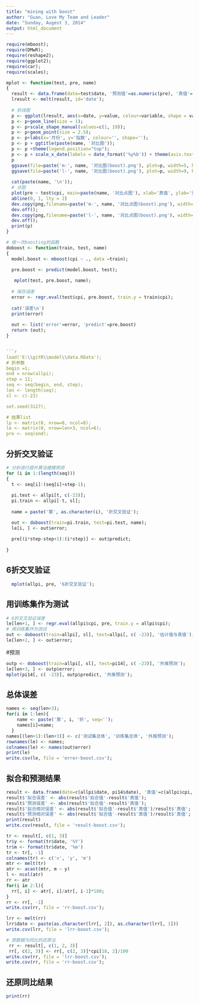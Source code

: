 ```yaml
---
title: "mining with boost"
author: "Guan, Love My Team and Leader"
date: "Sunday, Augest 3, 2014"
output: html_document
---
```


```r
require(mboost);
require(DMwR);
require(reshape2);
require(ggplot2);
require(car);
require(scales);
```


```r
mplot <- function(test, pre, name)
{
  result <- data.frame(date=test$date, '预测值'=as.numeric(pre), '真值'=test$cpi);
  lresult <- melt(result, id='date');
  
  # 折线图
  p <- ggplot(lresult, aes(x=date, y=value, colour=variable, shape = variable));
  p <- p+geom_line(size = 1);
  p <- p+scale_shape_manual(values=c(1, 19));
  p <- p+geom_point(size = 2.5);
  p <- p+labs(x='月份', y='指数', colour='', shape='');
  p <- p + ggtitle(paste(name, '对比图'));
  p <- p +theme(legend.position="top");
  p <- p + scale_x_date(labels = date_format('%y%b')) + theme(axis.text.x =element_text(angle=30,hjust=1));
  p
  ggsave(file=paste('m-', name, '对比图(boost).png'), plot=p, width=5, height=4, dpi=100);
  ggsave(file=paste('l-', name, '对比图(boost).png'), plot=p, width=9, height=7.5, dpi=100);
  
  cat(paste(name, '\n'));
  # 点图
  plot(pre ~ test$cpi, main=paste(name, '对比点图'), xlab='真值', ylab='预测值')
  abline(0, 1, lty = 2)
  dev.copy(png,filename=paste('m-', name, '对比点图(boost).png'), width=500, height=400, bg="white");
  dev.off();
  dev.copy(png,filename=paste('l-', name, '对比点图(boost).png'), width=1000, height=700, bg="white");
  dev.off();
  print(p)
}
```


```r

# 做一次boosting的函数
doboost <- function(train, test, name)
{
  model.boost <- mboost(cpi ~ ., data =train);

  pre.boost <- predict(model.boost, test);
  
   mplot(test, pre.boost, name);
   
  # 保存误差
  error <- regr.eval(test$cpi, pre.boost, train.y = train$cpi);
  
  cat('误差\n')
  print(error)
  
  out <- list('error'=error, 'predict'=pre.boost)
  return (out);
}


```r
load('E:\\gitR\\model\\data.RData');
# 折参数
begin =1;
end = nrow(allpi);
step = 11;
seq <- seq(begin, end, step);
len <- length(seq);
sl <- c(-23)

set.seed(3127);

# 结果list
lp <- matrix(0, nrow=8, ncol=8);
le <- matrix(0, nrow=len+3, ncol=6);
pre <- seq(end);
```


## 分折交叉验证

```r
# 分折进行提升算法建模预测
for (i in 1:(length(seq)))
{
  t <- seq[i]:(seq[i]+step-1);
  
  pi.test <- allpi[t, c(-23)];
  pi.train <- allpi[-t, sl];
  
  name = paste('第', as.character(i), '折交叉验证');

  out <- doboost(train=pi.train, test=pi.test, name);
  le[i, ] <- out$error;
  
  pre[(i*step-step+1):(i*step)] <- out$predict;
  
}
```
## 6折交叉验证 
```r
  mplot(allpi, pre, '6折交叉验证');  
```
## 用训练集作为测试 

```r
# 6折交叉验证误差
le[len+1, ] <- regr.eval(allpi$cpi, pre, train.y = allpi$cpi);
# 用训练集作为测试 
out <- doboost(train=allpi[, sl], test=allpi[, c( -23)], '估计值与真值');
le[len+2, ] <- out$error;

```
#预测
```r
outp <- doboost(train=allpi[, sl], test=pi14[, c( -23)], '外推预测');
le[len+3, ] <- outp$error;
mplot(pi14[, c( -23)], outp$predict, '外推预测');
```

## 总体误差
```r
names <- seq(len+3);
for(i in 1:len){
    name <- paste('第', i, '折', seq='');
    names[i]=name;
  }
names[(len+1):(len+3)] <- c('测试集总体', '训练集总体', '外推预测');
rownames(le) <- names;
colnames(le) <- names(out$error)
print(le)
write.csv(le, file = 'error-boost.csv');
```

## 拟合和预测结果
```r
result <- data.frame(date=c(allpi$date, pi14$date), '真值'=c(allpi$cpi, pi14$cpi), '拟合值'=c(as.numeric(out$predict), as.numeric(outp$predict)), '分折预测值'=c(as.numeric(pre), as.numeric(outp$predict)));
result$'拟合误差' <- abs(result$'拟合值'-result$'真值');
result$'预测误差' <- abs(result$'拟合值'-result$'真值');
result$'拟合相对误差' <- abs(result$'拟合值'-result$'真值')/result$'真值';
result$'预测相对误差' <- abs(result$'拟合值'-result$'真值')/result$'真值';
print(result)
write.csv(result, file = 'result-boost.csv');
```


```r
tr <- result[, c(1, 3)]
tr$y <- format(tr$date, '%Y')
tr$m <- format(tr$date, '%m')
tr <- tr[, -1]
colnames(tr) <- c('v', 'y', 'm')
mtr <- melt(tr)
atr <- acast(mtr, m ~ y)
l <- ncol(atr)
rr <- atr
for(i in 2:l){
  rr[, i] <- atr[, i]/atr[, i-1]*100;  
}
rr <- rr[, -1]
write.csv(rr, file = 'rr-boost.csv');

lrr <- melt(rr)
lrr$date <- paste(as.character(lrr[, 2]), as.character(lrr[, 1]))
write.csv(lrr, file = 'lrr-boost.csv');
```

```r
# 原数据为同比的还原法
 rr <- result[, c(1, 2, 3)]
 rr[, c(2, 3)] <- rr[, c(2, 3)]*cpi[18, 2]/100
write.csv(rr, file = 'lrr-boost.csv');
write.csv(rr, file = 'rr-boost.csv');
```

## 还原同比结果
```r
print(rr)
```